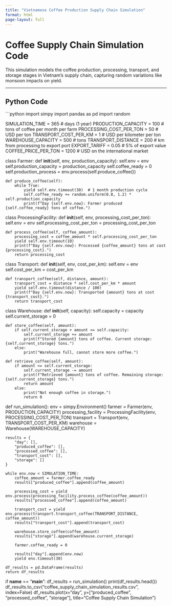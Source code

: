```yaml
---
title: "Vietnamese Coffee Production Supply Chain Simulation"
format: html
page-layout: full
---
```


# Coffee Supply Chain Simulation Code

This simulation models the coffee production, processing, transport, and storage stages in Vietnam’s supply chain, capturing random variations like monsoon impacts on yield.

---

## Python Code

```python
import simpy
import pandas as pd
import random

SIMULATION_TIME = 365  # days (1 year)
PRODUCTION_CAPACITY = 100  # tons of coffee per month per farm
PROCESSING_COST_PER_TON = 50  # USD per ton
TRANSPORT_COST_PER_KM = 1  # USD per kilometer per ton
WAREHOUSE_CAPACITY = 500  # tons
TRANSPORT_DISTANCE = 200  # km from processing to export port
EXPORT_TARIFF = 0.05  # 5% of export value
COFFEE_PRICE_PER_TON = 1200  # USD on the international market

class Farmer:
    def __init__(self, env, production_capacity):
        self.env = env
        self.production_capacity = production_capacity
        self.coffee_ready = 0
        self.production_process = env.process(self.produce_coffee())

    def produce_coffee(self):
        while True:
            yield self.env.timeout(30)  # 1 month production cycle
            self.coffee_ready += random.uniform(0.8, 1.2) * self.production_capacity
            print(f"Day {self.env.now}: Farmer produced {self.coffee_ready} tons of coffee.")

class ProcessingFacility:
    def __init__(self, env, processing_cost_per_ton):
        self.env = env
        self.processing_cost_per_ton = processing_cost_per_ton

    def process_coffee(self, coffee_amount):
        processing_cost = coffee_amount * self.processing_cost_per_ton
        yield self.env.timeout(10)
        print(f"Day {self.env.now}: Processed {coffee_amount} tons at cost {processing_cost}.")
        return processing_cost

class Transport:
    def __init__(self, env, cost_per_km):
        self.env = env
        self.cost_per_km = cost_per_km

    def transport_coffee(self, distance, amount):
        transport_cost = distance * self.cost_per_km * amount
        yield self.env.timeout(distance / 100)
        print(f"Day {self.env.now}: Transported {amount} tons at cost {transport_cost}.")
        return transport_cost

class Warehouse:
    def __init__(self, capacity):
        self.capacity = capacity
        self.current_storage = 0

    def store_coffee(self, amount):
        if self.current_storage + amount <= self.capacity:
            self.current_storage += amount
            print(f"Stored {amount} tons of coffee. Current storage: {self.current_storage} tons.")
        else:
            print("Warehouse full, cannot store more coffee.")

    def retrieve_coffee(self, amount):
        if amount <= self.current_storage:
            self.current_storage -= amount
            print(f"Retrieved {amount} tons of coffee. Remaining storage: {self.current_storage} tons.")
            return amount
        else:
            print("Not enough coffee in storage.")
            return 0

def run_simulation():
    env = simpy.Environment()
    farmer = Farmer(env, PRODUCTION_CAPACITY)
    processing_facility = ProcessingFacility(env, PROCESSING_COST_PER_TON)
    transport = Transport(env, TRANSPORT_COST_PER_KM)
    warehouse = Warehouse(WAREHOUSE_CAPACITY)

    results = {
        "day": [],
        "produced_coffee": [],
        "processed_coffee": [],
        "transport_cost": [],
        "storage": []
    }

    while env.now < SIMULATION_TIME:
        coffee_amount = farmer.coffee_ready
        results["produced_coffee"].append(coffee_amount)

        processing_cost = yield env.process(processing_facility.process_coffee(coffee_amount))
        results["processed_coffee"].append(coffee_amount)

        transport_cost = yield env.process(transport.transport_coffee(TRANSPORT_DISTANCE, coffee_amount))
        results["transport_cost"].append(transport_cost)

        warehouse.store_coffee(coffee_amount)
        results["storage"].append(warehouse.current_storage)

        farmer.coffee_ready = 0

        results["day"].append(env.now)
        yield env.timeout(30)

    df_results = pd.DataFrame(results)
    return df_results

if __name__ == "__main__":
    df_results = run_simulation()
    print(df_results.head())
    df_results.to_csv("coffee_supply_chain_simulation_results.csv", index=False)
    df_results.plot(x="day", y=["produced_coffee", "processed_coffee", "storage"], title="Coffee Supply Chain Simulation")
